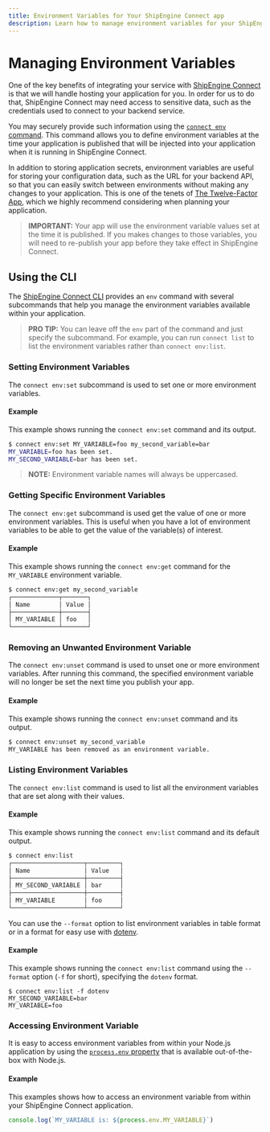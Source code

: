 ```yaml
---
title: Environment Variables for Your ShipEngine Connect app
description: Learn how to manage environment variables for your ShipEngine Connect application with the ShipEngine Connect CLI
---
```


# Managing Environment Variables

One of the key benefits of integrating your service with [ShipEngine Connect](../../index.mdx) is that we will handle
hosting your application for you. In order for us to do that, ShipEngine Connect may need access to sensitive data,
such as the credentials used to connect to your backend service.

You may securely provide such information using the [`connect env` command](./cli#manage-environment-variables).
This command allows you to define environment variables at the time your application is published that will be injected
into your application when it is running in ShipEngine Connect.

In addition to storing application secrets, environment variables are useful for storing your configuration data, such
as the URL for your backend API, so that you can easily switch between environments without making any changes to your
application. This is one of the tenets of [The Twelve-Factor App](https://12factor.net/), which we highly recommend
considering when planning your application.

> **IMPORTANT:**
> Your app will use the environment variable values set at the time it is published. If you makes changes to those
> variables, you will need to re-publish your app before they take effect in ShipEngine Connect.

## Using the CLI

The [ShipEngine Connect CLI](./cli.mdx#manage-environment-variables) provides an `env` command with several subcommands that help you manage the
environment variables available within your application.

> **PRO TIP:**
> You can leave off the `env` part of the command and just specify the subcommand. For example, you can run
> `connect list` to list the environment variables rather than `connect env:list`.

### Setting Environment Variables

The `connect env:set` subcommand is used to set one or more environment variables.

#### Example

This example shows running the `connect env:set` command and its output.

```bash
$ connect env:set MY_VARIABLE=foo my_second_variable=bar
MY_VARIABLE=foo has been set.
MY_SECOND_VARIABLE=bar has been set.
```

> **NOTE:** Environment variable names will always be uppercased.

### Getting Specific Environment Variables

The `connect env:get` subcommand is used get the value of one or more environment variables. This is useful when you
have a lot of environment variables to be able to get the value of the variable(s) of interest.

#### Example

This example shows running the `connect env:get` command for the `MY_VARIABLE` environment variable.

```bash
$ connect env:get my_second_variable
┌─────────────┬───────┐
│ Name        │ Value │
├─────────────┼───────┤
│ MY_VARIABLE │ foo   │
└─────────────┴───────┘
```

### Removing an Unwanted Environment Variable

The `connect env:unset` command is used to unset one or more environment variables. After running this command,
the specified environment variable will no longer be set the next time you publish your app.

#### Example

This example shows running the `connect env:unset` command and its output.

```bash
$ connect env:unset my_second_variable
MY_VARIABLE has been removed as an environment variable.
```

### Listing Environment Variables

The `connect env:list` command is used to list all the environment variables that are set along with their values.

#### Example

This example shows running the `connect env:list` command and its default output.

```bash
$ connect env:list
┌────────────────────┬─────────┐
│ Name               │ Value   │
├────────────────────┼─────────┤
│ MY_SECOND_VARIABLE │ bar     │
├────────────────────┼─────────┤
│ MY_VARIABLE        │ foo     │
└────────────────────┴─────────┘
```

You can use the `--format` option to list environment variables in table format or in a format
for easy use with [dotenv](https://www.npmjs.com/package/dotenv).

#### Example

This example shows running the `connect env:list` command using the `--format` option (`-f` for short), specifying the `dotenv` format.

```
$ connect env:list -f dotenv
MY_SECOND_VARIABLE=bar
MY_VARIABLE=foo
```

### Accessing Environment Variable

It is easy to access environment variables from within your Node.js application by using the [`process.env` property](https://nodejs.org/api/process.html#process_process_env)
that is available out-of-the-box with Node.js.

#### Example

This examples shows how to access an environment variable from within your ShipEngine Connect application.

```javascript
console.log(`MY_VARIABLE is: ${process.env.MY_VARIABLE}`)
```

<Pager
  prev="./typescript.mdx"
  prevTitle="Developing in Typescript"
  next="./error-handling.mdx"
  nextTitle="Error Handling"
/>
